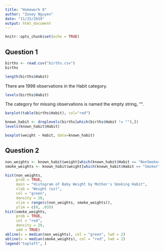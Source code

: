```yaml
---
title: "Homework 8"
author: "Zooey Nguyen"
date: "11/25/2019"
output: html_document
---
```


```r
knitr::opts_chunk$set(echo = TRUE)
```

## Question 1

```r
births <- read.csv("births.csv")
births
```

```r
length(births$Habit)
```

There are 1998 observations in the Habit category.

```r
levels(births$Habit)
```

The category for missing observations is named the empty string, "".

```r
barplot(table(births$Habit), col="red")
```

```r
known_habit <- droplevels(births[which(births$Habit != ""),])
levels(known_habit$Habit)
```

```r
boxplot(weight ~ Habit, data=known_habit)
```

## Question 2
```r
non_weights <- known_habit$weight[which(known_habit$Habit == "NonSmoker")]
smoke_weights <- known_habit$weight[which(known_habit$Habit == "Smoker")]

hist(non_weights,
     prob = TRUE,
     main = "Histogram of Baby Weight by Mother's Smoking Habit",
     xlab = "Weight (oz)",
     col = "green",
     density = 20,
     xlim = range(c(non_weights, smoke_weights)),
     ylim = c(0, .03))
hist(smoke_weights,
     prob = TRUE,
     col = "red",
     density = 20,
     add = TRUE)
abline(v = median(non_weights), col = "green", lwd = 2)
abline(v = median(smoke_weights), col = "red", lwd = 2)
legend("topleft", )



```


